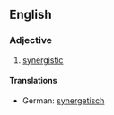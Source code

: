 ==English==

===Adjective===
{{en-adj}}

# [[synergistic]]

====Translations====
{{trans-top|synergistic}}
*German: [[synergetisch]]
{{trans-mid}}
{{trans-bottom}}